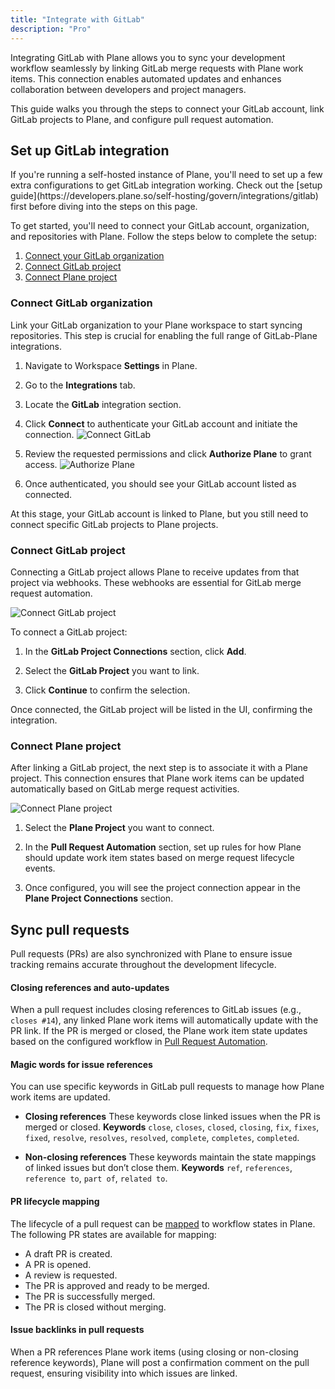 ```yaml
---
title: "Integrate with GitLab"
description: "Pro"
---
```


Integrating GitLab with Plane allows you to sync your development workflow seamlessly by linking GitLab merge requests with Plane work items. This connection enables automated updates and enhances collaboration between developers and project managers.

This guide walks you through the steps to connect your GitLab account, link GitLab projects to Plane, and configure pull request automation.

## Set up GitLab integration[​](#set-up-gitlab-integration "Direct link to Set up GitLab integration")

<Warning>
  If you're running a self-hosted instance of Plane, you'll need to set up a few extra configurations to get GitLab integration working. Check out the [setup guide](https://developers.plane.so/self-hosting/govern/integrations/gitlab) first before diving into the steps on this page.
</Warning>

To get started, you'll need to connect your GitLab account, organization, and repositories with Plane. Follow the steps below to complete the setup:

1. [Connect your GitLab organization](/integrations/gitlab#connect-github-organization)
2. [Connect GitLab project](/integrations/gitlab#connect-gitlab-project)
3. [Connect Plane project](/integrations/gitlab#connect-plane-project)

### Connect GitLab organization[​](#connect-gitlab-organization "Direct link to Connect GitLab organization")

Link your GitLab organization to your Plane workspace to start syncing repositories. This step is crucial for enabling the full range of GitLab-Plane integrations.

1. Navigate to Workspace **Settings** in Plane.

2. Go to the **Integrations** tab.

3. Locate the **GitLab** integration section.

4. Click **Connect** to authenticate your GitLab account and initiate the connection. ![Connect GitLab](/images/integrations/integrations/gitlab/connect-gitlab.webp)

5. Review the requested permissions and click **Authorize Plane** to grant access. ![Authorize Plane](/images/integrations/integrations/gitlab/authorize-plane.webp)

6. Once authenticated, you should see your GitLab account listed as connected.

At this stage, your GitLab account is linked to Plane, but you still need to connect specific GitLab projects to Plane projects.

### Connect GitLab project[​](#connect-gitlab-project "Direct link to Connect GitLab project")

Connecting a GitLab project allows Plane to receive updates from that project via webhooks. These webhooks are essential for GitLab merge request automation.

![Connect GitLab project](/images/integrations/integrations/gitlab/connect-gitlab-project.webp)

To connect a GitLab project:

1. In the **GitLab Project Connections** section, click **Add**.

2. Select the **GitLab Project** you want to link.

3. Click **Continue** to confirm the selection.

Once connected, the GitLab project will be listed in the UI, confirming the integration.

### Connect Plane project[​](#connect-plane-project "Direct link to Connect Plane project")

After linking a GitLab project, the next step is to associate it with a Plane project. This connection ensures that Plane work items can be updated automatically based on GitLab merge request activities.

![Connect Plane project](/images/integrations/integrations/gitlab/connect-plane-project.webp)

1. Select the **Plane Project** you want to connect.

2. In the **Pull Request Automation** section, set up rules for how Plane should update work item states based on merge request lifecycle events.

3. Once configured, you will see the project connection appear in the **Plane Project Connections** section.

## Sync pull requests[​](#sync-pull-requests "Direct link to Sync pull requests")

Pull requests (PRs) are also synchronized with Plane to ensure issue tracking remains accurate throughout the development lifecycle.

#### Closing references and auto-updates[​](#closing-references-and-auto-updates "Direct link to Closing references and auto-updates")

When a pull request includes closing references to GitLab issues (e.g., `closes #14`), any linked Plane work items will automatically update with the PR link. If the PR is merged or closed, the Plane work item state updates based on the configured workflow in [Pull Request Automation](/integrations/gitlab#connect-plane-project).

#### Magic words for issue references[​](#magic-words-for-issue-references "Direct link to Magic words for issue references")

You can use specific keywords in GitLab pull requests to manage how Plane work items are updated.

* **Closing references** These keywords close linked issues when the PR is merged or closed. **Keywords** `close`, `closes`, `closed`, `closing`, `fix`, `fixes`, `fixed`, `resolve`, `resolves`, `resolved`, `complete`, `completes`, `completed`.

* **Non-closing references** These keywords maintain the state mappings of linked issues but don’t close them. **Keywords** `ref`, `references`, `reference to`, `part of`, `related to`.

#### PR lifecycle mapping[​](#pr-lifecycle-mapping "Direct link to PR lifecycle mapping")

The lifecycle of a pull request can be [mapped](/integrations/gitlab#connect-plane-project) to workflow states in Plane. The following PR states are available for mapping:

* A draft PR is created.
* A PR is opened.
* A review is requested.
* The PR is approved and ready to be merged.
* The PR is successfully merged.
* The PR is closed without merging.

#### Issue backlinks in pull requests[​](#issue-backlinks-in-pull-requests "Direct link to Issue backlinks in pull requests")

When a PR references Plane work items (using closing or non-closing reference keywords), Plane will post a confirmation comment on the pull request, ensuring visibility into which issues are linked.
